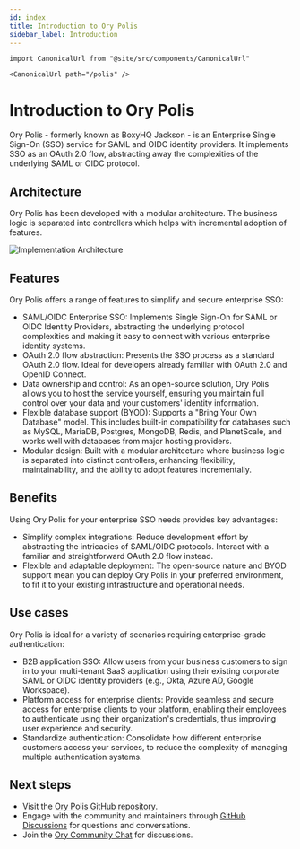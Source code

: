 ```yaml
---
id: index
title: Introduction to Ory Polis
sidebar_label: Introduction
---
```


```mdx-code-block
import CanonicalUrl from "@site/src/components/CanonicalUrl"

<CanonicalUrl path="/polis" />
```

# Introduction to Ory Polis

Ory Polis - formerly known as BoxyHQ Jackson - is an Enterprise Single Sign-On (SSO) service for SAML and OIDC identity providers.
It implements SSO as an OAuth 2.0 flow, abstracting away the complexities of the underlying SAML or OIDC protocol.

## Architecture

Ory Polis has been developed with a modular architecture. The business logic is separated into controllers which helps with
incremental adoption of features.

![Implementation Architecture](_assets/polis-architecture.png)

## Features

Ory Polis offers a range of features to simplify and secure enterprise SSO:

- SAML/OIDC Enterprise SSO: Implements Single Sign-On for SAML or OIDC Identity Providers, abstracting the underlying protocol
  complexities and making it easy to connect with various enterprise identity systems.
- OAuth 2.0 flow abstraction: Presents the SSO process as a standard OAuth 2.0 flow. Ideal for developers already familiar with
  OAuth 2.0 and OpenID Connect.
- Data ownership and control: As an open-source solution, Ory Polis allows you to host the service yourself, ensuring you maintain
  full control over your data and your customers' identity information.
- Flexible database support (BYOD): Supports a "Bring Your Own Database" model. This includes built-in compatibility for databases
  such as MySQL, MariaDB, Postgres, MongoDB, Redis, and PlanetScale, and works well with databases from major hosting providers.
- Modular design: Built with a modular architecture where business logic is separated into distinct controllers, enhancing
  flexibility, maintainability, and the ability to adopt features incrementally.

## Benefits

Using Ory Polis for your enterprise SSO needs provides key advantages:

- Simplify complex integrations: Reduce development effort by abstracting the intricacies of SAML/OIDC protocols. Interact with a
  familiar and straightforward OAuth 2.0 flow instead.
- Flexible and adaptable deployment: The open-source nature and BYOD support mean you can deploy Ory Polis in your preferred
  environment, to fit it to your existing infrastructure and operational needs.

## Use cases

Ory Polis is ideal for a variety of scenarios requiring enterprise-grade authentication:

- B2B application SSO: Allow users from your business customers to sign in to your multi-tenant SaaS application using their
  existing corporate SAML or OIDC identity providers (e.g., Okta, Azure AD, Google Workspace).
- Platform access for enterprise clients: Provide seamless and secure access for enterprise clients to your platform, enabling
  their employees to authenticate using their organization's credentials, thus improving user experience and security.
- Standardize authentication: Consolidate how different enterprise customers access your services, to reduce the complexity of
  managing multiple authentication systems.

## Next steps

- Visit the [Ory Polis GitHub repository](https://github.com/ory/polis).
- Engage with the community and maintainers through [GitHub Discussions](https://github.com/ory/polis/discussions) for questions
  and conversations.
- Join the [Ory Community Chat](https://slack.ory.sh/) for discussions.
